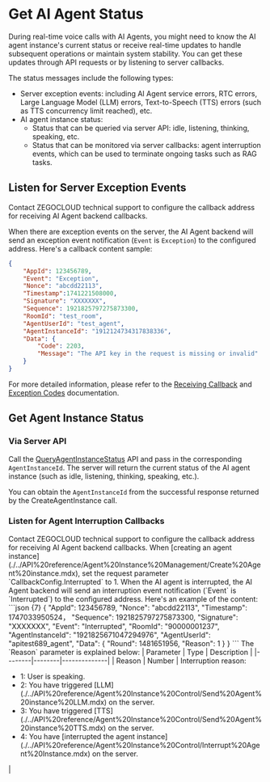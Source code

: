 # Get AI Agent Status

During real-time voice calls with AI Agents, you might need to know the AI agent instance's current status or receive real-time updates to handle subsequent operations or maintain system stability. You can get these updates through API requests or by listening to server callbacks.

The status messages include the following types:
- Server exception events: including AI Agent service errors, RTC errors, Large Language Model (LLM) errors, Text-to-Speech (TTS) errors (such as TTS concurrency limit reached), etc.
- AI agent instance status:
    - Status that can be queried via server API: idle, listening, thinking, speaking, etc.
    - Status that can be monitored via server callbacks: agent interruption events, which can be used to terminate ongoing tasks such as RAG tasks.

## Listen for Server Exception Events

Contact ZEGOCLOUD technical support to configure the callback address for receiving AI Agent backend callbacks.

When there are exception events on the server, the AI Agent backend will send an exception event notification (`Event` is `Exception`) to the configured address. Here's a callback content sample:

```json {3}
{
    "AppId": 123456789,
    "Event": "Exception",
    "Nonce": "abcdd22113",
    "Timestamp":1741221508000,
    "Signature": "XXXXXXX",
    "Sequence": 1921825797275873300,
    "RoomId": "test_room",
    "AgentUserId": "test_agent",
    "AgentInstanceId": "1912124734317838336",
    "Data": {
        "Code": 2203,
        "Message": "The API key in the request is missing or invalid"
    }
}
```
For more detailed information, please refer to the [Receiving Callback](./../Callbacks/Receiving%20Callback.mdx) and [Exception Codes](./../Callbacks/Exception%20codes.mdx) documentation.

## Get Agent Instance Status

### Via Server API

Call the [QueryAgentInstanceStatus](./../API%20reference/Agent%20Instance%20Control/Query%20Agent%20instance%20status.mdx) API and pass in the corresponding `AgentInstanceId`. The server will return the current status of the AI agent instance (such as idle, listening, thinking, speaking, etc.).

<Note title="Note">You can obtain the `AgentInstanceId` from the successful response returned by the CreateAgentInstance call.</Note>

### Listen for Agent Interruption Callbacks

<Steps>
<Step title="Configure callback address">
Contact ZEGOCLOUD technical support to configure the callback address for receiving AI Agent backend callbacks.
</Step>
<Step title="Enable callback reception">
When [creating an agent instance](./../API%20reference/Agent%20Instance%20Management/Create%20Agent%20instance.mdx), set the request parameter `CallbackConfig.Interrupted` to 1.
</Step>
<Step title="Receive callbacks">
When the AI agent is interrupted, the AI Agent backend will send an interruption event notification (`Event` is `Interrupted`) to the configured address. Here's an example of the content:
```json {7}
{
    "AppId": 123456789,
    "Nonce": "abcdd22113",
    "Timestamp": 1747033950524，
    "Sequence": 1921825797275873300,
    "Signature": "XXXXXXX",
    "Event": "Interrupted",
    "RoomId": "90000001237",
    "AgentInstanceId": "1921825671047294976",
    "AgentUserId": "apitest689_agent",
    "Data": {
        "Round": 1481651956,
        "Reason": 1
    }
}
```
The `Reason` parameter is explained below:
| Parameter | Type | Description |
|--------|--------|--------------|
| Reason | Number | Interruption reason:<ul><li>1: User is speaking.</li><li>2: You have triggered [LLM](./../API%20reference/Agent%20Instance%20Control/Send%20Agent%20instance%20LLM.mdx) on the server.</li><li>3: You have triggered [TTS](./../API%20reference/Agent%20Instance%20Control/Send%20Agent%20instance%20TTS.mdx) on the server.</li><li>4: You have [interrupted the agent instance](./../API%20reference/Agent%20Instance%20Control/Interrupt%20Agent%20Instance.mdx) on the server.</li></ul> |
</Step>
</Steps>